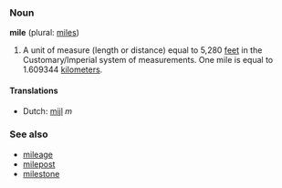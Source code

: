 === Noun ===
'''mile''' (plural: [[miles]])

# A unit of measure (length or distance) equal to 5,280 [[feet]] in the Customary/Imperial system of measurements. One mile is equal to 1.609344 [[kilometer]]s.

====Translations====
*Dutch: [[mijl]] ''m''

===See also===
*[[mileage]]
*[[milepost]]
*[[milestone]]